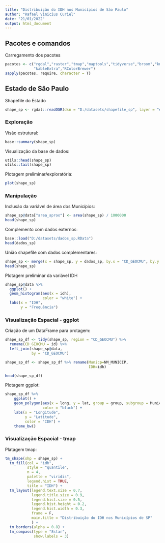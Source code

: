 ```yaml
---
title: "Distribuição do IDH nos Municípios de São Paulo"
author: "Rafael Vinicius Curiel"
date: "21/01/2022"
output: html_document
---
```


## Pacotes e comandos

Carregamento dos pacotes  
```r
pacotes <- c("rgdal","raster","tmap","maptools","tidyverse","broom","knitr",
             "kableExtra","RColorBrewer")
sapply(pacotes, require, character = T) 
```



## Estado de São Paulo

Shapefile do Estado
```r
shape_sp <- rgdal::readOGR(dsn = "D:/datasets/shapefile_sp", layer = "estado_sp")
```



### Exploração

Visão estrutural:
```r
base::summary(shape_sp)
```


Visualização da base de dados:
```r
utils::head(shape_sp)
utils::tail(shape_sp)
```


Plotagem preliminar/exploratória:
```r
plot(shape_sp)
```



### Manipulação

Inclusão da variável de área dos Municípios:
```r
shape_sp@data["area_aprox"] <- area(shape_sp) / 1000000
head(shape_sp)
```


Complemento com dados externos:
```r
base::load("D:/datasets/dados_sp.RData")
head(dados_sp)
```


União shapefile com dados complementares:
```r
shape_sp <- merge(x = shape_sp, y = dados_sp, by.x = "CD_GEOCMU", by.y = "codigo")
head(shape_sp)
```


Plotagem preliminar da variável IDH
```r
shape_sp@data %>% 
  ggplot() +
  geom_histogram(aes(x = idh),
                 color = "white") +
  labs(x = "IDH",
       y = "Frequência")
```



### Visualização Espacial - ggplot

Criação de um DataFrame para protagem:
```r
shape_sp_df <- tidy(shape_sp, region = "CD_GEOCMU") %>% 
  rename(CD_GEOCMU = id) %>% 
  left_join(shape_sp@data,
            by = "CD_GEOCMU")

shape_sp_df <- shape_sp_df %>% rename(Municp=NM_MUNICIP,
                                      IDH=idh)

head(shape_sp_df)
```


Plotagem ggplot:
```r
shape_sp_df %>% 
    ggplot() +
    geom_polygon(aes(x = long, y = lat, group = group, subgroup = Municp, fill = IDH),
                 color = "black") +
    labs(x = "Longitude",
         y = "Latitude",
         color = "IDH") +
    theme_bw()
```


### Visualização Espacial - tmap

Platagem tmap:
```r
tm_shape(shp = shape_sp) + 
  tm_fill(col = "idh", 
          style = "quantile", 
          n = 4, 
          palette = "viridis", 
          legend.hist = TRUE,
          title = "IDH") +
  tm_layout(legend.text.size = 0.7,
            legend.title.size = 0.9,
            legend.hist.size = 0.5,
            legend.hist.height = 0.2,
            legend.hist.width = 0.3,
            frame = F,
            main.title = "Distribuição do IDH nos Municípios de SP"
            ) +
  tm_borders(alpha = 0.8) +
  tm_compass(type = "8star", 
             show.labels = 3)
```

